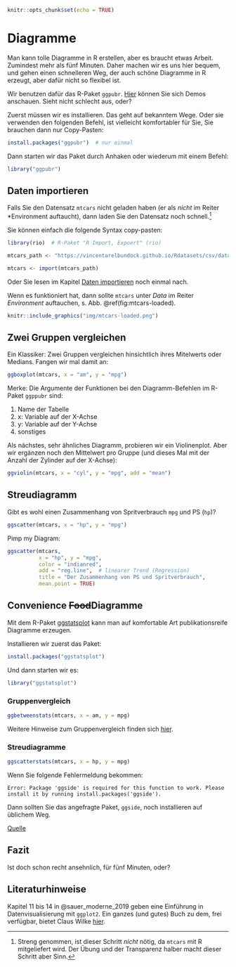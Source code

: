 

```r
knitr::opts_chunk$set(echo = TRUE)
```




# Diagramme


Man kann tolle Diagramme in R erstellen,
aber es braucht etwas Arbeit. 
Zumindest mehr als fünf Minuten.
Daher machen wir es uns hier bequem,
und gehen einen schnelleren Weg,
der auch schöne Diagramme in R erzeugt,
aber dafür nicht so flexibel ist.

Wir benutzen dafür das R-Paket `ggpubr`. 
[Hier](https://rpkgs.datanovia.com/ggpubr/index.html) können Sie sich Demos anschauen.
Sieht nicht schlecht aus, oder?

Zuerst müssen wir es installieren. Das geht auf bekanntem Wege.
Oder sie verwenden den folgenden Befehl,
ist vielleicht komfortabler für Sie,
Sie brauchen dann nur Copy-Pasten:


```r
install.packages("ggpubr")  # nur einmal
```


Dann starten wir das Paket durch Anhaken
oder wiederum mit einem Befehl:

```r
library("ggpubr")
```


## Daten importieren


Falls Sie den Datensatz `mtcars` nicht geladen haben (er als *nicht* im Reiter *Environment auftaucht),
dann laden Sie den Datensatz noch schnell.^[Streng genommen, ist dieser Schritt *nicht* nötig, da `mtcars` mit R mitgeliefert wird. Der Übung und der Transparenz halber macht dieser Schritt aber Sinn.]

Sie können einfach die folgende Syntax copy-pasten:


```r
library(rio)  # R-Paket "R Import, Expoert" (rio)

mtcars_path <- "https://vincentarelbundock.github.io/Rdatasets/csv/datasets/mtcars.csv"

mtcars <- import(mtcars_path)
```

Oder Sie lesen im Kapitel [Daten importieren](#daten-importieren) noch einmal nach.


Wenn es funktioniert hat, 
dann sollte `mtcars` unter *Data* im Reiter *Environment* auftauchen,
s. Abb. \@ref(fig:mtcars-loaded).

```r
knitr::include_graphics("img/mtcars-loaded.png")
```



## Zwei Gruppen vergleichen

Ein Klassiker: Zwei Gruppen vergleichen hinsichtlich ihres Mitelwerts oder Medians. 
Fangen wir mal damit an:


```r
ggboxplot(mtcars, x = "am", y = "mpg")
```


Merke: Die Argumente der Funktionen bei den Diagramm-Befehlen im R-Paket `ggppubr` sind:

1. Name der Tabelle
2. x: Variable auf der X-Achse
3. y: Variable auf der Y-Achse
4. sonstiges


Als nächstes, sehr ähnliches Diagramm, probieren wir ein Violinenplot.
Aber wir ergänzen noch den Mittelwert pro Gruppe  (und dieses Mal mit der Anzahl der Zylinder auf der X-Achse):

```r
ggviolin(mtcars, x = "cyl", y = "mpg", add = "mean")
```



## Streudiagramm

Gibt es wohl einen Zusammenhang von Spritverbrauch `mpg` und PS (`hp`)?

```r
ggscatter(mtcars, x = "hp", y = "mpg")
```


Pimp my Diagram:


```r
ggscatter(mtcars, 
          x = "hp", y = "mpg", 
          color = "indianred",
          add = "reg.line",  # linearer Trend (Regression)
          title = "Der Zusammenhang von PS und Spritverbrauch",
          mean.point = TRUE)
```


## Convenience ~~Food~~Diagramme

Mit dem R-Paket [ggstatsplot](https://indrajeetpatil.github.io/ggstatsplot/index.html) 
kann man auf komfortable Art publikationsreife Diagramme erzeugen. 

Installieren wir zuerst das Paket:


```r
install.packages("ggstatsplot")
```


Und dann starten wir es:

```r
library("ggstatsplot")
```


### Gruppenvergleich



```r
ggbetweenstats(mtcars, x = am, y = mpg)
```




Weitere Hinweise zum Gruppenvergleich finden sich [hier](https://indrajeetpatil.github.io/ggstatsplot/articles/web_only/ggbetweenstats.html).


### Streudiagramme


```r
ggscatterstats(mtcars, x = hp, y = mpg)
```

Wenn Sie folgende Fehlermeldung bekommen:

`
Error: Package 'ggside' is required for this function to work.
Please install it by running install.packages('ggside').
`

Dann sollten Sie das angefragte Paket, `ggside`, noch installieren auf üblichem Weg.



[Quelle](https://indrajeetpatil.github.io/ggstatsplot/articles/web_only/ggscatterstats.html)

## Fazit


Ist doch schon recht ansehnlich, für fünf Minuten, oder?



## Literaturhinweise

Kapitel 11 bis 14 in @sauer_moderne_2019 geben eine Einführung in Datenvisualisierung mit `ggplot2`. Ein ganzes (und gutes) Buch zu dem, frei verfügbar, bietet Claus Wilke 
[hier](https://clauswilke.com/dataviz/).


